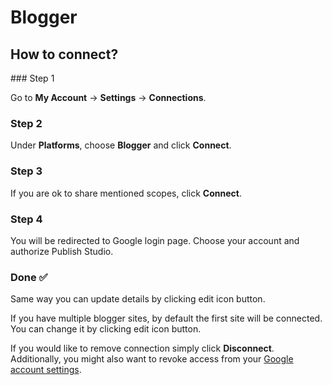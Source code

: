 # Blogger


## How to connect?

<Steps>
### Step 1

Go to **My Account** -> **Settings** -> **Connections**.

### Step 2

Under **Platforms**, choose **Blogger** and click **Connect**.

### Step 3

If you are ok to share mentioned scopes, click **Connect**.

### Step 4

You will be redirected to Google login page. Choose your account and authorize Publish Studio.

### Done ✅

</Steps>

Same way you can update details by clicking edit icon button.

<Callout type="info">
  If you have multiple blogger sites, by default the first site will be
  connected. You can change it by clicking edit icon button.
</Callout>

If you would like to remove connection simply click **Disconnect**. Additionally, you might also want to revoke access from your [Google account settings](https://myaccount.google.com/connections).
